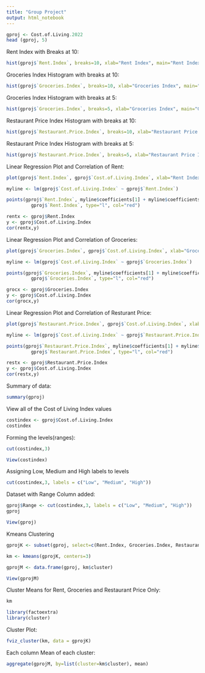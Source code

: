 ---
title: "Group Project"
output: html_notebook
---
```{r}
gproj <- Cost.of.Living.2022
head (gproj, 5)
```
Rent Index with Breaks at 10:


```{r}
hist(gproj$`Rent.Index`, breaks=10, xlab="Rent Index", main="Rent Index")
```
Groceries Index Histogram with breaks at 10:

```{r}
hist(gproj$`Groceries.Index`, breaks=10, xlab="Groceries Index", main="Groceries Index")
```

Groceries Index Histogram with breaks at 5:

```{r}
hist(gproj$`Groceries.Index`, breaks=5, xlab="Groceries Index", main="Groceries Index")
```
Restaurant Price Index Histogram with breaks at 10:

```{r}
hist(gproj$`Restaurant.Price.Index`, breaks=10, xlab="Restaurant Price Index", main="Restaurant Price Index")
```
Restaurant Price Index Histogram with breaks at 5:


```{r}
hist(gproj$`Restaurant.Price.Index`, breaks=5, xlab="Restaurant Price Index", main="Restaurant Price Index")
```

Linear Regression Plot and Correlation of Rent:

```{r}
plot(gproj$`Rent.Index`, gproj$`Cost.of.Living.Index`, xlab="Rent Index", ylab="Cost of Living Index")

myline <- lm(gproj$`Cost.of.Living.Index` ~ gproj$`Rent.Index`)

points(gproj$`Rent.Index`, myline$coefficients[1] + myline$coefficients[2] *
         gproj$`Rent.Index`, type="l", col="red")

```
```{r}
rentx <- gproj$Rent.Index
y <- gproj$Cost.of.Living.Index
cor(rentx,y)
```

Linear Regression Plot and Correlation of Groceries:


```{r}
plot(gproj$`Groceries.Index`, gproj$`Cost.of.Living.Index`, xlab="Groceries Index", ylab="Cost of Living Index")

myline <- lm(gproj$`Cost.of.Living.Index` ~ gproj$`Groceries.Index`)

points(gproj$`Groceries.Index`, myline$coefficients[1] + myline$coefficients[2] *
         gproj$`Groceries.Index`, type="l", col="red")
```
```{r}
grocx <- gproj$Groceries.Index
y <- gproj$Cost.of.Living.Index
cor(grocx,y)
```
Linear Regression Plot and Correlation of Resturant Price:


```{r}
plot(gproj$`Restaurant.Price.Index`, gproj$`Cost.of.Living.Index`, xlab="Restaurant Price Index", ylab="Cost of Living Index")

myline <- lm(gproj$`Cost.of.Living.Index` ~ gproj$`Restaurant.Price.Index`)

points(gproj$`Restaurant.Price.Index`, myline$coefficients[1] + myline$coefficients[2] *
         gproj$`Restaurant.Price.Index`, type="l", col="red")
```
```{r}
restx <- gproj$Restaurant.Price.Index
y <- gproj$Cost.of.Living.Index
cor(restx,y)
```


Summary of data:

```{r}
summary(gproj)
```
View all of the Cost of Living Index values

```{r}
costindex <- gproj$Cost.of.Living.Index
costindex
```

Forming the levels(ranges):

```{r}
cut(costindex,3)
```

```{r}
View(costindex)
```



Assigning Low, Medium and High labels to levels

```{r}
cut(costindex,3, labels = c("Low", "Medium", "High"))
```
Dataset with Range Column added:

```{r}
gproj$Range <- cut(costindex,3, labels = c("Low", "Medium", "High"))
gproj
```

```{r}
View(gproj)
```

Kmeans Clustering

```{r}
gprojK <- subset(gproj, select=c(Rent.Index, Groceries.Index, Restaurant.Price.Index))
```

```{r}
km <- kmeans(gprojK, centers=3)
```

```{r}
gprojM <- data.frame(gproj, km$cluster)
```

```{r}
View(gprojM)
```

Cluster Means for Rent, Groceries and Restaurant Price Only:

```{r}
km
```
```{r}
library(factoextra)
library(cluster)
```


Cluster Plot:

```{r}
fviz_cluster(km, data = gprojK)
```

Each column Mean of each cluster:

```{r}
aggregate(gprojM, by=list(cluster=km$cluster), mean)
```

